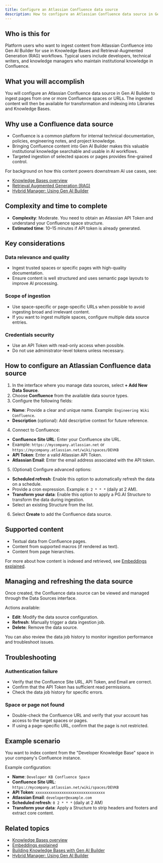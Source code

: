 ```yaml
---
title: Configure an Atlassian Confluence data source
description: How to configure an Atlassian Confluence data source in Gen AI Builder to ingest content from Confluence spaces and pages.
---
```


## Who is this for

Platform users who want to ingest content from Atlassian Confluence into Gen AI Builder for use in Knowledge Bases and Retrieval-Augmented Generation (RAG) workflows.
Typical users include developers, technical writers, and knowledge managers who maintain institutional knowledge in Confluence.

## What you will accomplish

You will configure an Atlassian Confluence data source in Gen AI Builder to ingest pages from one or more Confluence spaces or URLs. The ingested content will then be available for transformation and indexing into Libraries and Knowledge Bases.

## Why use a Confluence data source

-   Confluence is a common platform for internal technical documentation, policies, engineering notes, and project knowledge.
-   Bringing Confluence content into Gen AI Builder makes this valuable institutional knowledge searchable and usable in AI workflows.
-   Targeted ingestion of selected spaces or pages provides fine-grained control.

For background on how this content powers downstream AI use cases, see:

-   [Knowledge Bases overview](../../../pipeline/knowledge_base)
-   [Retrieval Augmented Generation (RAG)](/edb-postgres-ai/ai-factory/learn/explained/terminology/#retrieval-augmented-generation-rag)
-   [Hybrid Manager: Using Gen AI Builder](/edb-postgres-ai/hybrid-manager/ai-factory/gen-ai/builder/)

## Complexity and time to complete

-   **Complexity**: Moderate. You need to obtain an Atlassian API Token and understand your Confluence space structure.
-   **Estimated time**: 10–15 minutes if API token is already generated.

## Key considerations

### Data relevance and quality

-   Ingest trusted spaces or specific pages with high-quality documentation.
-   Ensure content is well structured and uses semantic page layouts to improve AI processing.

### Scope of ingestion

-   Use space-specific or page-specific URLs when possible to avoid ingesting broad and irrelevant content.
-   If you want to ingest multiple spaces, configure multiple data source entries.

### Credentials security

-   Use an API Token with read-only access when possible.
-   Do not use administrator-level tokens unless necessary.

## How to configure an Atlassian Confluence data source

1.  In the interface where you manage data sources, select **+ Add New Data Source**.
2.  Choose **Confluence** from the available data source types.
3.  Configure the following fields:

-   **Name**: Provide a clear and unique name. Example: `Engineering Wiki Confluence`.
-   **Description** (optional): Add descriptive context for future reference.

4.  Connect to Confluence:

-   **Confluence Site URL**: Enter your Confluence site URL.
-   Example: `https://mycompany.atlassian.net` or `https://mycompany.atlassian.net/wiki/spaces/DEVKB`
-   **API Token**: Enter a valid Atlassian API Token.
-   **Atlassian Email**: Enter the email address associated with the API token.

5.  (Optional) Configure advanced options:

-   **Scheduled refresh**: Enable this option to automatically refresh the data on a schedule.
-   Provide a cron expression. Example: `0 2 * * *` (daily at 2 AM).
-   **Transform your data**: Enable this option to apply a PG.AI Structure to transform the data during ingestion.
-   Select an existing Structure from the list.

6.  Select **Create** to add the Confluence data source.

## Supported content

-   Textual data from Confluence pages.
-   Content from supported macros (if rendered as text).
-   Content from page hierarchies.

For more about how content is indexed and retrieved, see [Embeddings explained](/edb-postgres-ai/ai-factory/learn/explained/generic-concepts/#embeddings-and-vector-representations).

## Managing and refreshing the data source

Once created, the Confluence data source can be viewed and managed through the Data Sources interface.

Actions available:

-   **Edit**: Modify the data source configuration.
-   **Refresh**: Manually trigger a data ingestion job.
-   **Delete**: Remove the data source.

You can also review the data job history to monitor ingestion performance and troubleshoot issues.

## Troubleshooting

### Authentication failure

-   Verify that the Confluence Site URL, API Token, and Email are correct.
-   Confirm that the API Token has sufficient read permissions.
-   Check the data job history for specific errors.

### Space or page not found

-   Double-check the Confluence URL and verify that your account has access to the target spaces or pages.
-   If using a page-specific URL, confirm that the page is not restricted.

## Example scenario

You want to index content from the "Developer Knowledge Base" space in your company's Confluence instance.

Example configuration:

-   **Name**: `Developer KB Confluence Space`
-   **Confluence Site URL**: `https://mycompany.atlassian.net/wiki/spaces/DEVKB`
-   **API Token**: `xxxxxxxxxxxxxxxxxxxxxxxxxxxxxxxx`
-   **Atlassian Email**: `developer@example.com`
-   **Scheduled refresh**: `0 2 * * *` (daily at 2 AM)
-   **Transform your data**: Apply a Structure to strip headers and footers and extract core content.

## Related topics

-   [Knowledge Bases overview](../../../pipeline/knowledge_base)
-   [Embeddings explained](/edb-postgres-ai/ai-factory/learn/explained/generic-concepts/#embeddings-and-vector-representations)
-   [Building Knowledge Bases with Gen AI Builder](create-knowledge-base/) <!-- Placeholder link -->
-   [Hybrid Manager: Using Gen AI Builder](/edb-postgres-ai/hybrid-manager/ai-factory/gen-ai/builder/)

